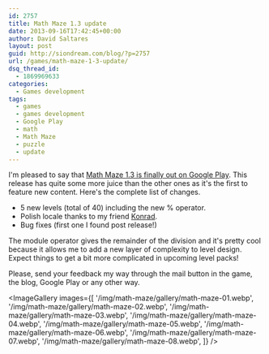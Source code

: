```yaml
---
id: 2757
title: Math Maze 1.3 update
date: 2013-09-16T17:42:45+00:00
author: David Saltares
layout: post
guid: http://siondream.com/blog/?p=2757
url: /games/math-maze-1-3-update/
dsq_thread_id:
  - 1869969633
categories:
  - Games development
tags:
  - games
  - games development
  - Google Play
  - math
  - Math Maze
  - puzzle
  - update
---
```


I'm pleased to say that [Math Maze 1.3 is finally out on Google Play](https://play.google.com/store/apps/details?id=com.siondream.math). This release has quite some more juice than the other ones as it's the first to feature new content. Here's the complete list of changes.

- 5 new levels (total of 40) including the new % operator.
- Polish locale thanks to my friend [Konrad](http://konradkierys.com/).
- Bug fixes (first one I found post release!)

The module operator gives the remainder of the division and it's pretty cool because it allows me to add a new layer of complexity to level design. Expect things to get a bit more complicated in upcoming level packs!

Please, send your feedback my way through the mail button in the game, the blog, Google Play or any other way.

<ImageGallery
  images={[
    '/img/math-maze/gallery/math-maze-01.webp',
    '/img/math-maze/gallery/math-maze-02.webp',
    '/img/math-maze/gallery/math-maze-03.webp',
    '/img/math-maze/gallery/math-maze-04.webp',
    '/img/math-maze/gallery/math-maze-05.webp',
    '/img/math-maze/gallery/math-maze-06.webp',
    '/img/math-maze/gallery/math-maze-07.webp',
    '/img/math-maze/gallery/math-maze-08.webp',
  ]}
/>
